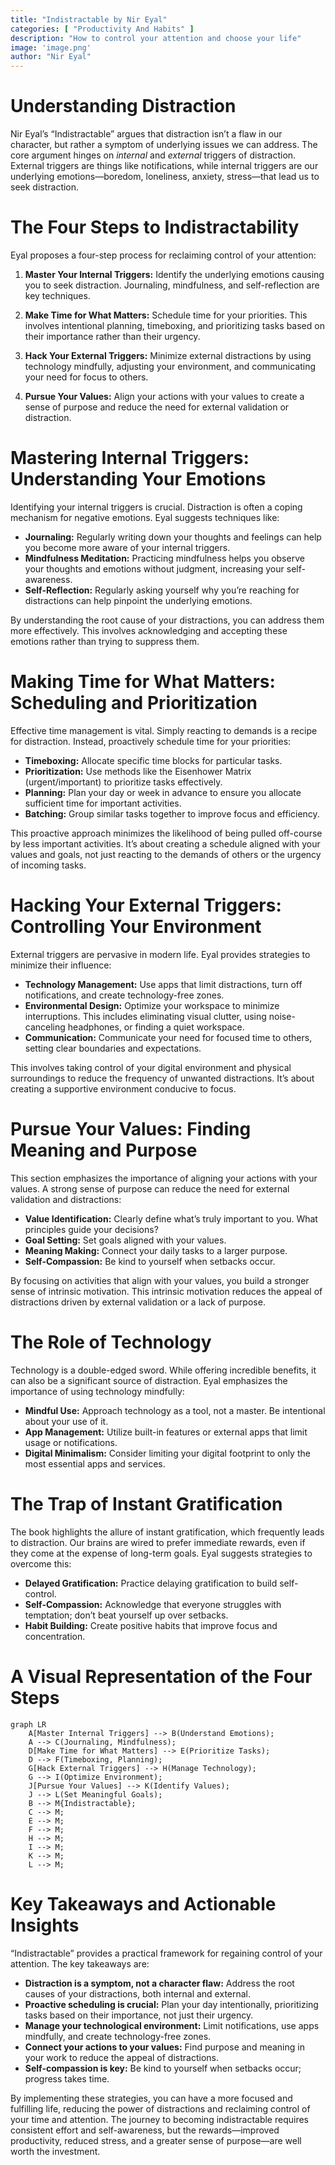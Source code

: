 ```yaml
---
title: "Indistractable by Nir Eyal"
categories: [ "Productivity And Habits" ]
description: "How to control your attention and choose your life"
image: 'image.png'
author: "Nir Eyal"
---
```

# Understanding Distraction

Nir Eyal's "Indistractable" argues that distraction isn't a flaw in our character, but rather a symptom of underlying issues we can address.  The core argument hinges on *internal* and *external* triggers of distraction.  External triggers are things like notifications, while internal triggers are our underlying emotions—boredom, loneliness, anxiety, stress—that lead us to seek distraction.

# The Four Steps to Indistractability

Eyal proposes a four-step process for reclaiming control of your attention:

1. **Master Your Internal Triggers:** Identify the underlying emotions causing you to seek distraction.  Journaling, mindfulness, and self-reflection are key techniques.

2. **Make Time for What Matters:**  Schedule time for your priorities. This involves intentional planning, timeboxing, and prioritizing tasks based on their importance rather than their urgency.

3. **Hack Your External Triggers:**  Minimize external distractions by using technology mindfully, adjusting your environment, and communicating your need for focus to others.

4. **Pursue Your Values:**  Align your actions with your values to create a sense of purpose and reduce the need for external validation or distraction.


# Mastering Internal Triggers: Understanding Your Emotions

Identifying your internal triggers is crucial.  Distraction is often a coping mechanism for negative emotions.  Eyal suggests techniques like:

* **Journaling:** Regularly writing down your thoughts and feelings can help you become more aware of your internal triggers.
* **Mindfulness Meditation:** Practicing mindfulness helps you observe your thoughts and emotions without judgment, increasing your self-awareness.
* **Self-Reflection:**  Regularly asking yourself why you're reaching for distractions can help pinpoint the underlying emotions.

By understanding the root cause of your distractions, you can address them more effectively.  This involves acknowledging and accepting these emotions rather than trying to suppress them.

# Making Time for What Matters: Scheduling and Prioritization

Effective time management is vital.  Simply reacting to demands is a recipe for distraction.  Instead, proactively schedule time for your priorities:

* **Timeboxing:** Allocate specific time blocks for particular tasks.
* **Prioritization:** Use methods like the Eisenhower Matrix (urgent/important) to prioritize tasks effectively.
* **Planning:**  Plan your day or week in advance to ensure you allocate sufficient time for important activities.
* **Batching:** Group similar tasks together to improve focus and efficiency.

This proactive approach minimizes the likelihood of being pulled off-course by less important activities.  It's about creating a schedule aligned with your values and goals, not just reacting to the demands of others or the urgency of incoming tasks.

# Hacking Your External Triggers: Controlling Your Environment

External triggers are pervasive in modern life.  Eyal provides strategies to minimize their influence:

* **Technology Management:** Use apps that limit distractions, turn off notifications, and create technology-free zones.
* **Environmental Design:** Optimize your workspace to minimize interruptions. This includes eliminating visual clutter, using noise-canceling headphones, or finding a quiet workspace.
* **Communication:**  Communicate your need for focused time to others, setting clear boundaries and expectations.

This involves taking control of your digital environment and physical surroundings to reduce the frequency of unwanted distractions.  It’s about creating a supportive environment conducive to focus.

# Pursue Your Values: Finding Meaning and Purpose

This section emphasizes the importance of aligning your actions with your values. A strong sense of purpose can reduce the need for external validation and distractions:

* **Value Identification:**  Clearly define what's truly important to you. What principles guide your decisions?
* **Goal Setting:**  Set goals aligned with your values.
* **Meaning Making:**  Connect your daily tasks to a larger purpose.
* **Self-Compassion:** Be kind to yourself when setbacks occur.

By focusing on activities that align with your values, you build a stronger sense of intrinsic motivation.  This intrinsic motivation reduces the appeal of distractions driven by external validation or a lack of purpose.


# The Role of Technology

Technology is a double-edged sword.  While offering incredible benefits, it can also be a significant source of distraction. Eyal emphasizes the importance of using technology mindfully:


* **Mindful Use:**  Approach technology as a tool, not a master. Be intentional about your use of it.
* **App Management:**  Utilize built-in features or external apps that limit usage or notifications.
* **Digital Minimalism:**  Consider limiting your digital footprint to only the most essential apps and services.



# The Trap of Instant Gratification

The book highlights the allure of instant gratification, which frequently leads to distraction.  Our brains are wired to prefer immediate rewards, even if they come at the expense of long-term goals.  Eyal suggests strategies to overcome this:


* **Delayed Gratification:**  Practice delaying gratification to build self-control.
* **Self-Compassion:**  Acknowledge that everyone struggles with temptation; don't beat yourself up over setbacks.
* **Habit Building:** Create positive habits that improve focus and concentration.


# A Visual Representation of the Four Steps

```mermaid
graph LR
    A[Master Internal Triggers] --> B(Understand Emotions);
    A --> C(Journaling, Mindfulness);
    D[Make Time for What Matters] --> E(Prioritize Tasks);
    D --> F(Timeboxing, Planning);
    G[Hack External Triggers] --> H(Manage Technology);
    G --> I(Optimize Environment);
    J[Pursue Your Values] --> K(Identify Values);
    J --> L(Set Meaningful Goals);
    B --> M{Indistractable};
    C --> M;
    E --> M;
    F --> M;
    H --> M;
    I --> M;
    K --> M;
    L --> M;

```


# Key Takeaways and Actionable Insights

"Indistractable" provides a practical framework for regaining control of your attention.  The key takeaways are:

* **Distraction is a symptom, not a character flaw:** Address the root causes of your distractions, both internal and external.
* **Proactive scheduling is crucial:** Plan your day intentionally, prioritizing tasks based on their importance, not just their urgency.
* **Manage your technological environment:**  Limit notifications, use apps mindfully, and create technology-free zones.
* **Connect your actions to your values:** Find purpose and meaning in your work to reduce the appeal of distractions.
* **Self-compassion is key:**  Be kind to yourself when setbacks occur; progress takes time.

By implementing these strategies, you can have a more focused and fulfilling life, reducing the power of distractions and reclaiming control of your time and attention.  The journey to becoming indistractable requires consistent effort and self-awareness, but the rewards—improved productivity, reduced stress, and a greater sense of purpose—are well worth the investment.

